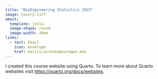 ```yaml
---
title: "BioEngineering Statistics 2025"
image: Cover2.tiff
about:
  template: jolla
  image-shape: round
  image-width: 40em
links: 
  - text: Email
    icon: envelope
    href: mailto:wcresko@uoregon.edu
---
```


I created this course website using Quarto. To learn more about Quarto websites visit <https://quarto.org/docs/websites>.
